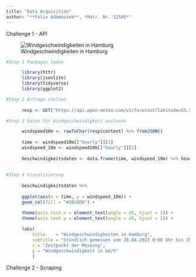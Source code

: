 ```yaml
---
title: "Data Acquisition"
author: "**Felix Adamaszek**, *Matr. Nr. 52505*"
---
```


::: callout-note
Challenge 1 - API
:::


![Windgeschwindigkeiten in Hamburg](../../content/01_journal/02_data_acquisition_files/figure-html/unnamed-chunk-1-1.png)
```r
#Step 1 Packages laden

      library(httr)
      library(jsonlite)
      library(tidyverse)
      library(ggplot2)

#Step 2 Anfrage stellen
      
      resp <- GET("https://api.open-meteo.com/v1/forecast?latitude=53.55&longitude=9.99&hourly=windspeed_10m")

#Step 3 Daten für Windgeschwindigkeit auslesen

      windspeed10m <- rawToChar(resp$content) %>% fromJSON()
      
      time <- windspeed10m[["hourly"]][1]
      windspeed_10m <- windspeed10m[["hourly"]][2]
      
      Geschwindigkeitsdaten <- data.frame(time, windspeed_10m) %>% head(n = 40)
      
      
#Step 4 Visualisierung
      
      Geschwindigkeitsdaten %>%
        
      ggplot(aes(x = time, y = windspeed_10m)) +
      geom_col(fill = "#2DC6D6") + 

      theme(axis.text.x = element_text(angle = 45, hjust = 1)) +
      theme(axis.text.y = element_text(angle = 45, hjust = 1)) +
        
      labs(
          title    = "Windgeschwindigkeiten in Hamburg",
          subtitle = "Stündlich gemessen vom 28.04.2023 0:00 Uhr bis 29.04.2023 15:00 Uhr",
          x = "Zeitpunkt der Messung",
          y = "Windgeschwindigkeit in km/h"
          )
```

::: callout-note
Challenge 2 - Scraping
:::